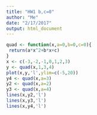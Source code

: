 ```yaml
---
title: "HW1 b,c=0"
author: "Me"
date: "2/17/2017"
output: html_document
---
```


```r
quad <- function(x,a=0,b=0,c=0){
 return(a*x^2+b*x+c) 
}
x <- c(-3,-2,-1,0,1,2,3)
y <- quad(x,1,3,4)
plot(x,y,'l',ylim=c(-5,20))
y4 <- quad(x,a=3)
y2 <- quad(x,a=2)
y3 <- quad(x,a=4)
lines(x,y2,'l')
lines(x,y3,'l')
lines(x,y4,'l')
```
